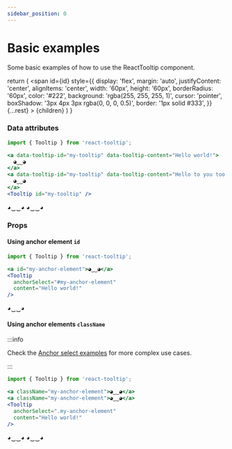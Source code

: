 ```yaml
---
sidebar_position: 0
---
```


# Basic examples

Some basic examples of how to use the ReactTooltip component.


  return (
    <span
      id={id}
      style={{
        display: 'flex',
        margin: 'auto',
        justifyContent: 'center',
        alignItems: 'center',
        width: '60px',
        height: '60px',
        borderRadius: '60px',
        color: '#222',
        background: 'rgba(255, 255, 255, 1)',
        cursor: 'pointer',
        boxShadow: '3px 4px 3px rgba(0, 0, 0, 0.5)',
        border: '1px solid #333',
      }}
      {...rest}
    >
      {children}
    </span>
  )
}

### Data attributes

```jsx
import { Tooltip } from 'react-tooltip';

<a data-tooltip-id="my-tooltip" data-tooltip-content="Hello world!">
  ◕‿‿◕
</a>
<a data-tooltip-id="my-tooltip" data-tooltip-content="Hello to you too!">
  ◕‿‿◕
</a>
<Tooltip id="my-tooltip" />
```

<div
  style={{
    display: 'flex',
    flexDirection: 'row',
    width: 'fit-content',
    margin: 'auto',
    gap: '5px',
  }}
>
  <TooltipAnchor data-tooltip-id="my-tooltip" data-tooltip-content="Hello world!">
    ◕‿‿◕
  </TooltipAnchor>
  <TooltipAnchor data-tooltip-id="my-tooltip" data-tooltip-content="Hello to you too!">
    ◕‿‿◕
  </TooltipAnchor>
</div>
<Tooltip id="my-tooltip" />

### Props

#### Using anchor element `id`

```jsx
import { Tooltip } from 'react-tooltip';

<a id="my-anchor-element">◕‿‿◕</a>
<Tooltip
  anchorSelect="#my-anchor-element"
  content="Hello world!"
/>
```

<TooltipAnchor id="my-anchor-element">◕‿‿◕</TooltipAnchor>
<Tooltip anchorSelect="#my-anchor-element" content="Hello world!" />

#### Using anchor elements `className`

:::info

Check the [Anchor select examples](./anchor-select.mdx) for more complex use cases.

:::

```jsx
import { Tooltip } from 'react-tooltip';

<a className="my-anchor-element">◕‿‿◕</a>
<a className="my-anchor-element">◕‿‿◕</a>
<Tooltip
  anchorSelect=".my-anchor-element"
  content="Hello world!"
/>
```

<div
  style={{
    display: 'flex',
    flexDirection: 'row',
    width: 'fit-content',
    margin: 'auto',
    gap: '5px',
  }}
>
  <TooltipAnchor className="my-anchor-element">◕‿‿◕</TooltipAnchor>
  <TooltipAnchor className="my-anchor-element">◕‿‿◕</TooltipAnchor>
</div>
<Tooltip anchorSelect=".my-anchor-element" content="Hello world!" />
